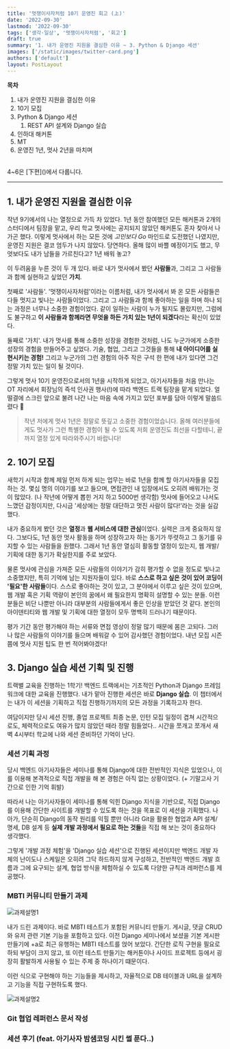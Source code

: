 ```yaml
---
title: '멋쟁이사자처럼 10기 운영진 회고 (上)'
date: '2022-09-30'
lastmod: '2022-09-30'
tags: ['생각·일상', '멋쟁이사자처럼', '회고']
draft: true
summary: '1. 내가 운영진 지원을 결심한 이유 ~ 3. Python & Django 세션'
images: ['/static/images/twitter-card.png']
authors: ['default']
layout: PostLayout
---
```


**목차**

1. 내가 운영진 지원을 결심한 이유
2. 10기 모집
3. Python & Django 세션
   1. REST API 설계와 Django 실습
4. 인하대 해커톤
5. MT
6. 운영진 1년, 멋사 2년을 마치며

<br />
4~6은 [下편]()에서 다룹니다.

---

## 1. 내가 운영진 지원을 결심한 이유

작년 9기에서의 나는 열정으로 가득 차 있었다.
1년 동안 참여했던 모든 해커톤과 2개의 스터디에서 팀장을 맡고, 우리 학교 멋사에는 공지되지 않았던 해커톤도 혼자 찾아서 나가곤 했다. 이렇게 멋사에서 하는 모든 것에 _고민보다 Go_ 마인드로 도전했던 나였지만, 운영진 지원은 결코 엄두가 나지 않았다.
당연하다.
올해 많이 바쁠 예정이기도 했고, 무엇보다도 내가 남들을 가르친다고? 1년 배워 놓고?

이 두려움을 누른 것이 두 개 있다.
바로 내가 멋사에서 봤던 **사람들**과, 그리고 그 사람들과 함께 실현하고 싶었던 **가치**.

첫째로 '사람들'. '멋쟁이사자처럼'이라는 이름처럼, 내가 멋사에서 봐 온 모든 사람들은 다들 멋지고 빛나는 사람들이었다.
그리고 그 사람들과 함께 좋아하는 일을 하며 하나 되는 과정은 너무나 소중한 경험이었다.
같이 일하는 사람이 누가 될지도 몰랐지만, 그럼에도 불구하고 **이 사람들과 함께라면 무엇을 하든 가치 있는 1년이 되겠다**라는 확신이 있었다.

둘째로 '가치'. 내가 멋사를 통해 소중한 성장을 경험한 것처럼, 나도 누군가에게 소중한 성장의 경험을 만들어주고 싶었다.
기술, 협업, 그리고 그것들을 통해 **내 아이디어를 실현시키는 경험!**
그리고 누군가의 그런 경험의 아주 작은 구석 한 편에 내가 있다면 그건 정말 가치 있는 일이 될 것이다.

그렇게 멋사 10기 운영진으로서의 1년을 시작하게 되었고, 아기사자들을 처음 만나는 OT 자리에서 회장님의 즉석 인사권 행사(!)에 따라 백엔드 트랙 팀장을 맡게 되었다.
얼떨결에 스크린 앞으로 불려 나간 나는 마음 속에 가지고 있던 포부를 담아 이렇게 말씀드렸다 💪

> 작년 저에게 멋사 1년은 정말로 뜻깊고 소중한 경험이었습니다.
> 올해 여러분들에게도 멋사가 그런 특별한 경험이 될 수 있도록 저희 운영진도 최선을 다할테니,
> 끝까지 열정 있게 따라와주시기 바랍니다!

## 2. 10기 모집

새학기 시작과 함께 제일 먼저 하게 되는 업무는 바로 1년을 함께 할 아기사자들을 모집하는 것.
몇십 명의 이야기를 보고 들으며, 면접관인 내 입장에서도 오히려 배워가는 것이 많았다.
(나 작년에 어떻게 뽑힌 거지 하고 5000번 생각함)
멋사에 들어오고 나서도 느꼈던 감정이지만, 다시금 '세상에는 정말 대단하고 멋진 사람이 많다!'라는 것을 실감했다.

내가 중요하게 봤던 것은 **열정**과 **웹 서비스에 대한 관심**이었다.
실력은 크게 중요하지 않다.
그보다도, 1년 동안 멋사 활동을 하며 성장하고자 하는 동기가 뚜렷하고 그 동기를 유지할 수 있는 사람들을 원했다.
그래서 1년 동안 열심히 활동할 열정이 있는지, 웹 개발/기획에 대한 동기가 확실한지를 주로 보았다.

물론 멋사에 관심을 가져준 모든 사람들의 이야기가 감히 평가할 수 없을 정도로 빛나고 소중했지만,
특히 기억에 남는 지원자들이 있다.
바로 **스스로 하고 싶은 것이 있어 코딩이 '필요'한 사람들**이다.
스스로 좋아하는 것이 있고, 그 분야에서 이루고 싶은 것이 있으며,
웹 개발 혹은 기획 역량이 본인의 꿈에서 왜 필요한지 명확히 설명할 수 있는 분들.
이런 분들은 비단 나뿐만 아니라 대부분의 사람들에게서 좋은 인상을 받았던 것 같다.
본인의 아이덴티티와 웹 개발 및 기획에 대한 열정이 모두 명백히 드러나기 때문이다.

평가 기간 동안 평가해야 하는 서류와 면접 영상이 정말 많기 때문에 몸은 고되다.
그러나 많은 사람들의 이야기를 들으며 배워갈 수 있어 감사했던 경험이었다.
내년 모집 시즌 쯤에 멋사 지원 팁도 한 번 적어봐야겠다!

## 3. Django 실습 세션 기획 및 진행

트랙별 교육을 진행하는 1학기!
백엔드 트랙에서는 기초적인 Python과 Django 프레임워크에 대한 교육을 진행했다.
내가 맡아 진행한 세션은 바로 **Django 실습**.
이 챕터에서는 내가 이 세션을 기획하고 직접 진행하기까지의 모든 과정을 기록하고자 한다.

여담이지만 당시 세션 진행, 졸업 프로젝트 최종 논문, 인턴 모집 일정이 겹쳐 시간적으로도,
체력적으로도 여유가 많지 않았던 때라 정말 힘들었다..
시간을 쪼개고 쪼개서 새벽 4시부터 학교에 나와 세션 준비하던 기억이 난다.

### 세션 기획 과정

당시 백엔드 아기사자들은 세미나를 통해 Django에 대한 전반적인 지식은 있었으나, 이를 이용해 본격적으로 직접 개발을 해 본 경험은 아직 없는 상황이었다.
(+ 기말고사 기간으로 인한 기억 휘발)

따라서 나는 아기사자들이 세미나를 통해 익힌 Django 지식을 기반으로,
직접 Django를 이용해 간단한 사이트를 개발할 수 있도록 하는 것을 목표로 이 세션을 기획했다.
나아가, 단순히 Django의 동작 원리를 익힐 뿐만 아니라
Git을 활용한 협업과 API 설계/명세, DB 설계 등 **실제 개발 과정에서 필요로 하는 것들**을 직접 해 보는 것이 중요하다 생각했다.

그렇게 '개발 과정 체험'을
'Django 실습 세션'으로 진행된 세션이지만
백엔드 개발 자체의 난이도나 스케일은 오히려 그닥 하드하지 않게 구성하고, 전반적인 백엔드 개발 흐름과 그에 요구되는 설계, 협업 방식을 체험하실 수 있도록 다양한 규칙과 레퍼런스를 제공했다.

### MBTI 커뮤니티 만들기 과제

![과제설명1](https://user-images.githubusercontent.com/82093280/195272083-8b0504e0-d0af-4afc-90e5-374177b943a3.png)

내가 드린 과제이다.
바로 MBTI 테스트가 포함된 커뮤니티 만들기.
게시글, 댓글 CRUD와 유저 관련 기본 기능을 포함하고 있다.
이전 Django 세미나에서 보셨을 기본 게시판 만들기에 +a로 최근 유행하는 MBTI 테스트를 얹어 보았다.
간단한 로직 구현을 필요로 하되 부담이 크지 않고, 또 이런 테스트 만들기는 해커톤이나 사이드 프로젝트 등에서 굉장히 활발하게 사용될 수 있는 주제 중 하나이기 떄문이다.

이런 식으로 구현해야 하는 기능들을 제시하고,
자율적으로 DB 테이블과 URL을 설계하고 기능을 직접 구현하도록 했다.

![과제설명2](https://user-images.githubusercontent.com/82093280/195272113-1351d2fd-47c7-434a-bf6d-dcbab9dd9b8e.png)

### Git 협업 레퍼런스 문서 작성

### 세션 후기 (feat. 아기사자 밤샘코딩 시킨 썰 푼다..)
